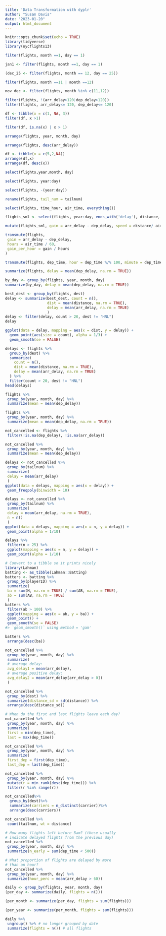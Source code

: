 ```yaml
---
title: 'Data Transformation with dyplr'
author: "Susan Davis"
date: "2023-01-20"
output: html_document
---
```


```r
knitr::opts_chunk$set(echo = TRUE)
library(tidyverse)
library(nycflights13)
```

```r
filter(flights, month ==1, day == 1)
```
```r
jan1 <- filter(flights, month ==1, day == 1)
```

```r
(dec_25 <- filter(flights, month == 12, day == 25))
```
```r
filter(flights, month ==11 | month ==12)
```
```r
nov_dec <- filter(flights, month %in% c(11,12))
```

```r
filter(flights, !(arr_delay>120|dep_delay>120))
filter(flights, arr_delay<= 120, dep_delay<= 120)
```

```r
df <- tibble(x = c(1, NA, 3))
filter(df, x >1)
```

```r
filter(df, is.na(x) | x > 1)
```
```r
arrange(flights, year, month, day)
```
```r
arrange(flights, desc(arr_delay))
```
```r
df <- tibble(x = c(5,2,NA))
arrange(df,x)
arrange(df, desc(x))
```
```r
select(flights,year,month, day)
```
```r
select(flights, year:day)
```
```r
select(flights, -(year:day))
```
```r
rename(flights, tail_num = tailnum)
```
```r
select(flights, time_hour, air_time, everything())
```
```r
flights_sml <- select(flights, year:day, ends_with('delay'), distance, air_time)
```

```r
mutate(flights_sml, gain = arr_delay - dep_delay, speed = distance/ air_time *60)
```
```r
transmute(flights,
 gain = arr_delay - dep_delay,
 hours = air_time / 60,
 gain_per_hour = gain / hours
)
```
```r
transmute(flights, dep_time, hour = dep_time %/% 100, minute = dep_time%%100)
```
```r
summarize(flights, delay = mean(dep_delay, na.rm = TRUE))
```
```r
by_day <- group_by(flights, year, month, day)
summarize(by_day, delay = mean(dep_delay, na.rm = TRUE))
```

```r
best_dest <- group_by(flights, dest)
delay <- summarize(best_dest, count = n(), 
                   dist = mean(distance, na.rm = TRUE),
                   delay = mean(arr_delay, na.rm = TRUE)
                   )
delay <- filter(delay, count > 20, dest != "HNL")
delay
```
```r
ggplot(data = delay, mapping = aes(x = dist, y = delay)) +
  geom_point(aes(size = count), alpha = 1/3) +
  geom_smooth(se = FALSE)
```
```r
delays <- flights %>%
  group_by(dest) %>%
  summarize(
    count = n(),
    dist = mean(distance, na.rm = TRUE),
    delay = mean(arr_delay, na.rm = TRUE)
  ) %>%
  filter(count > 20, dest != "HNL")
head(delays)
```
```r
flights %>%
 group_by(year, month, day) %>%
 summarize(mean = mean(dep_delay))
```

```r
flights %>%
 group_by(year, month, day) %>%
 summarize(mean = mean(dep_delay, na.rm = TRUE))
```

```r
not_cancelled <- flights %>%
 filter(!is.na(dep_delay), !is.na(arr_delay))

not_cancelled %>%
 group_by(year, month, day) %>%
 summarize(mean = mean(dep_delay))
```
```r
delays <- not_cancelled %>%
 group_by(tailnum) %>%
 summarize(
 delay = mean(arr_delay)
 )
ggplot(data = delays, mapping = aes(x = delay)) +
 geom_freqpoly(binwidth = 10)
```

```r
delays <- not_cancelled %>%
 group_by(tailnum) %>%
 summarize(
 delay = mean(arr_delay, na.rm = TRUE),
 n = n()
 )
ggplot(data = delays, mapping = aes(x = n, y = delay)) +
 geom_point(alpha = 1/10)
```
```r
delays %>%
 filter(n > 25) %>%
 ggplot(mapping = aes(x = n, y = delay)) +
 geom_point(alpha = 1/10)
```
```r
# Convert to a tibble so it prints nicely
library(Lahman)
batting <- as_tibble(Lahman::Batting)
batters <- batting %>%
 group_by(playerID) %>%
 summarize(
 ba = sum(H, na.rm = TRUE) / sum(AB, na.rm = TRUE),
 ab = sum(AB, na.rm = TRUE)
 )
batters %>%
 filter(ab > 100) %>%
 ggplot(mapping = aes(x = ab, y = ba)) +
 geom_point() +
 geom_smooth(se = FALSE)
#> `geom_smooth()` using method = 'gam'
```

```r
batters %>%
 arrange(desc(ba))
```
```r
not_cancelled %>%
 group_by(year, month, day) %>%
 summarize(
 # average delay:
 avg_delay1 = mean(arr_delay),
 # average positive delay:
 avg_delay2 = mean(arr_delay[arr_delay > 0])
 )
```

```r
not_cancelled %>%
 group_by(dest) %>%
 summarize(distance_sd = sd(distance)) %>%
 arrange(desc(distance_sd))
```
```r
# When do the first and last flights leave each day?
not_cancelled %>%
 group_by(year, month, day) %>%
 summarize(
 first = min(dep_time),
 last = max(dep_time))
```

```r
not_cancelled %>%
 group_by(year, month, day) %>%
 summarize(
 first_dep = first(dep_time),
 last_dep = last(dep_time))
```

```r
not_cancelled %>%
 group_by(year, month, day) %>%
 mutate(r = min_rank(desc(dep_time))) %>%
 filter(r %in% range(r))
```
```r
not_cancelled%>%
  group_by(dest)%>%
  summarize(carriers = n_distinct(carrier))%>%
  arrange(desc(carriers))
```

```r
not_cancelled %>%
 count(tailnum, wt = distance)
```
```r
# How many flights left before 5am? (these usually
# indicate delayed flights from the previous day)
not_cancelled %>%
 group_by(year, month, day) %>%
 summarize(n_early = sum(dep_time < 500))
```

```r
# What proportion of flights are delayed by more
# than an hour?
not_cancelled %>%
 group_by(year, month, day) %>%
 summarize(hour_perc = mean(arr_delay > 60))
```

```r
daily <- group_by(flights, year, month, day)
(per_day <- summarize(daily, flights = n()))
```

```r
(per_month <- summarize(per_day, flights = sum(flights)))
```

```r
(per_year <- summarize(per_month, flights = sum(flights)))
```

```r
daily %>%
 ungroup() %>% # no longer grouped by date
 summarize(flights = n()) # all flights
```

